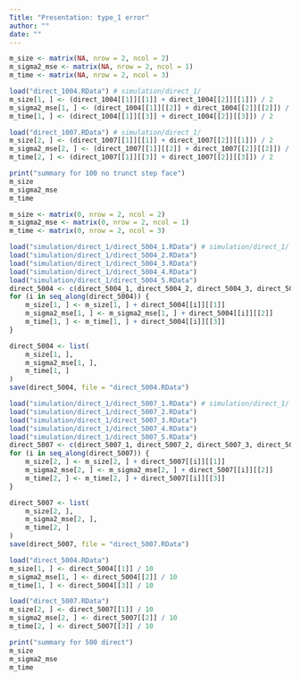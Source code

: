 ```yaml
---
Title: "Presentation: type_1 error"
author: ""
date: ""
---
```


```r
m_size <- matrix(NA, nrow = 2, ncol = 2)
m_sigma2_mse <- matrix(NA, nrow = 2, ncol = 1)
m_time <- matrix(NA, nrow = 2, ncol = 3)
```

```r
load("direct_1004.RData") # simulation/direct_1/
m_size[1, ] <- (direct_1004[[1]][[1]] + direct_1004[[2]][[1]]) / 2
m_sigma2_mse[1, ] <- (direct_1004[[1]][[2]] + direct_1004[[2]][[2]]) / 2
m_time[1, ] <- (direct_1004[[1]][[3]] + direct_1004[[2]][[3]]) / 2
```

```r
load("direct_1007.RData") # simulation/direct_1/
m_size[2, ] <- (direct_1007[[1]][[1]] + direct_1007[[2]][[1]]) / 2
m_sigma2_mse[2, ] <- (direct_1007[[1]][[2]] + direct_1007[[2]][[2]]) / 2
m_time[2, ] <- (direct_1007[[1]][[3]] + direct_1007[[2]][[3]]) / 2
```
```r
print("summary for 100 no trunct step face")
m_size
m_sigma2_mse
m_time
```

```r
m_size <- matrix(0, nrow = 2, ncol = 2)
m_sigma2_mse <- matrix(0, nrow = 2, ncol = 1)
m_time <- matrix(0, nrow = 2, ncol = 3)
```

```r
load("simulation/direct_1/direct_5004_1.RData") # simulation/direct_1/
load("simulation/direct_1/direct_5004_2.RData")
load("simulation/direct_1/direct_5004_3.RData")
load("simulation/direct_1/direct_5004_4.RData")
load("simulation/direct_1/direct_5004_5.RData")
direct_5004 <- c(direct_5004_1, direct_5004_2, direct_5004_3, direct_5004_4, direct_5004_5)
for (i in seq_along(direct_5004)) {
    m_size[1, ] <- m_size[1, ] + direct_5004[[i]][[1]]
    m_sigma2_mse[1, ] <- m_sigma2_mse[1, ] + direct_5004[[i]][[2]]
    m_time[1, ] <- m_time[1, ] + direct_5004[[i]][[3]]
}

direct_5004 <- list(
    m_size[1, ],
    m_sigma2_mse[1, ],
    m_time[1, ]
)
save(direct_5004, file = "direct_5004.RData")
```
```r
load("simulation/direct_1/direct_5007_1.RData") # simulation/direct_1/
load("simulation/direct_1/direct_5007_2.RData")
load("simulation/direct_1/direct_5007_3.RData")
load("simulation/direct_1/direct_5007_4.RData")
load("simulation/direct_1/direct_5007_5.RData")
direct_5007 <- c(direct_5007_1, direct_5007_2, direct_5007_3, direct_5007_4, direct_5007_5)
for (i in seq_along(direct_5007)) {
    m_size[2, ] <- m_size[2, ] + direct_5007[[i]][[1]]
    m_sigma2_mse[2, ] <- m_sigma2_mse[2, ] + direct_5007[[i]][[2]]
    m_time[2, ] <- m_time[2, ] + direct_5007[[i]][[3]]
}

direct_5007 <- list(
    m_size[2, ],
    m_sigma2_mse[2, ],
    m_time[2, ]
)
save(direct_5007, file = "direct_5007.RData")
```
```r
load("direct_5004.RData")
m_size[1, ] <- direct_5004[[1]] / 10
m_sigma2_mse[1, ] <- direct_5004[[2]] / 10
m_time[1, ] <- direct_5004[[3]] / 10
```
```r
load("direct_5007.RData")
m_size[2, ] <- direct_5007[[1]] / 10
m_sigma2_mse[2, ] <- direct_5007[[2]] / 10
m_time[2, ] <- direct_5007[[3]] / 10
```
```r
print("summary for 500 direct")
m_size
m_sigma2_mse
m_time
```
